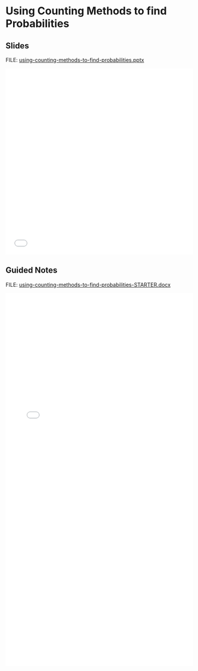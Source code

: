# Using Counting Methods to find Probabilities {.unnumbered}

## Slides

FILE: [using-counting-methods-to-find-probabilities.pptx](https://github.com/coltongearhart/math125/blob/main/probability/using-counting-methods-to-find-probabilitiess.pptx)

<embed src="probability/using-counting-methods-to-find-probabilities.pdf" type="application/pdf" width="100%" height="500px"></embed>

## Guided Notes

FILE: [using-counting-methods-to-find-probabilities-STARTER.docx](https://github.com/coltongearhart/math125/blob/main/probability/using-counting-methods-to-find-probabilities-STARTER.docx)

<embed src="probability/using-counting-methods-to-find-probabilities-COMPLETED.pdf" type="application/pdf" width="100%" height="1000px"></embed>
